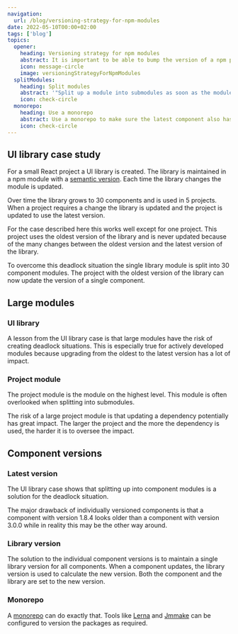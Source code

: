 ```yaml
---
navigation:
  url: /blog/versioning-strategy-for-npm-modules
date: 2022-05-10T00:00+02:00
tags: ['blog']
topics:
  opener:
    heading: Versioning strategy for npm modules
    abstract: It is important to be able to bump the version of a npm package without side effects.
    icon: message-circle
    image: versioningStrategyForNpmModules
  splitModules:
    heading: Split modules
    abstract: '"Split up a module into submodules as soon as the module becomes too hard to update."'
    icon: check-circle
  monorepo:
    heading: Use a monorepo
    abstract: Use a monorepo to make sure the latest component also has the latest version.
    icon: check-circle
---
```


## UI library case study

For a small React project a UI library is created. The library is maintained in
a npm module with a [semantic version](https://semver.org). Each time the
library changes the module is updated.

Over time the library grows to 30 components and is used in 5 projects. When a
project requires a change the library is updated and the project is updated to
use the latest version.

For the case described here this works well except for one project. This project
uses the oldest version of the library and is never updated because of the many
changes between the oldest version and the latest version of the library.

To overcome this deadlock situation the single library module is split into 30
component modules. The project with the oldest version of the library can now
update the version of a single component.

## Large modules

### UI library

A lesson from the UI library case is that large modules have the risk of
creating deadlock situations. This is especially true for actively developed
modules because upgrading from the oldest to the latest version has a lot of
impact.

### Project module

The project module is the module on the highest level. This module is often
overlooked when splitting into submodules.

The risk of a large project module is that updating a dependency potentially has
great impact. The larger the project and the more the dependency is used, the
harder it is to oversee the impact.

<Topic
  data-variant="quote"
  globals={globals}
  topic={frontmatter.topics.splitModules}
/>

## Component versions

### Latest version

The UI library case shows that splitting up into component modules is a solution
for the deadlock situation.

The major drawback of individually versioned components is that a component with
version 1.8.4 looks older than a component with version 3.0.0 while in reality
this may be the other way around.

### Library version

The solution to the individual component versions is to maintain a single
library version for all components. When a component updates, the library
version is used to calculate the new version. Both the component and the library
are set to the new version.

### Monorepo

A [monorepo](https://en.wikipedia.org/wiki/Monorepo) can do exactly that. Tools
like [Lerna](https://github.com/lerna) and
[Jmmake](https://github.com/jaccomeijer/jmmake) can be configured to version the
packages as required.

<Topic
  data-variant="quote"
  globals={globals}
  topic={frontmatter.topics.monorepo}
/>
